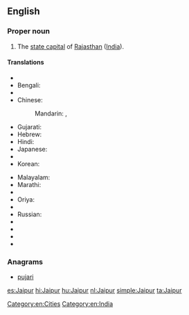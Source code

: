 ==English==
{{wikipedia}}

===Proper noun===
{{en-proper noun}}

# The [[state capital]] of [[Rajasthan]] ([[India]]).

====Translations====
{{trans-top|capital of Rajasthan, India}}
* {{trreq|Assamese}}
* Bengali: {{t-|bn|জয়পুর|sc=Beng}}
* {{trreq|Chhattisgarhi}}
* Chinese:
*: Mandarin: {{t|cmn|齋浦爾|sc=Hani}},  {{t|cmn|斋浦尔|tr=Zhāipǔ'ěr|sc=Hani}}
* Gujarati: {{t|gu|જયપુર|sc=Gujr}}
* Hebrew: {{t-|he|ג'איפור}}
* Hindi: {{t+|hi|जयपुर|tr=jaypur}}
* Japanese: {{t-|ja|ジャイプル|tr=Jaipuru}}
* {{trreq|Kannada}}
* Korean: {{t-|ko|자이푸르|tr=Jaipureu|sc=Hang}}
{{trans-mid}}
* Malayalam: {{t|ml|ജയ്‌പൂർ|sc=Mlym}}
* Marathi: {{t|mr|जयपूर|sc=Deva}}
* {{trreq|Mizo}}
* Oriya: {{t|or|ଜୟପୁର|sc=Orya}}
* {{trreq|Punjabi}}
* Russian: {{t-|ru|Джайпур|m|tr=Džajpúr}}
* {{trreq|Santali}}
* {{trreq|Sikkimese}}
* {{trreq|Tamil}}
* {{trreq|Telugu}}
{{trans-bottom}}

===Anagrams===
* [[pujari#English|pujari]]

[[Category:en:Cities]]
[[Category:en:India]]

[[es:Jaipur]]
[[hi:Jaipur]]
[[hu:Jaipur]]
[[nl:Jaipur]]
[[simple:Jaipur]]
[[ta:Jaipur]]